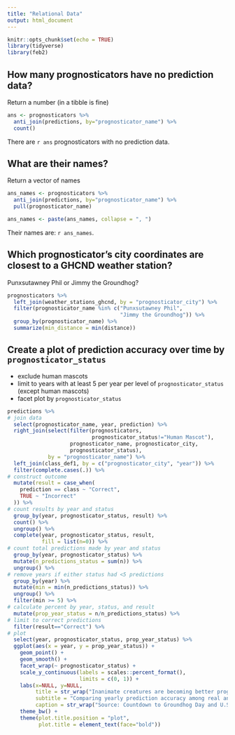 ```yaml
---
title: "Relational Data"
output: html_document
---
```


```r
knitr::opts_chunk$set(echo = TRUE)
library(tidyverse)
library(feb2)
```

## How many prognosticators have no prediction data?

Return a number (in a tibble is fine)

```r
ans <- prognosticators %>%
  anti_join(predictions, by="prognosticator_name") %>%
  count()
```

There are `r ans` prognosticators with no prediction data.


## What are their names?

Return a vector of names

```r
ans_names <- prognosticators %>%
  anti_join(predictions, by="prognosticator_name") %>%
  pull(prognosticator_name)

ans_names <- paste(ans_names, collapse = ", ")
```

Their names are: `r ans_names`.

## Which prognosticator's city coordinates are closest to a GHCND weather station?

Punxsutawney Phil or Jimmy the Groundhog?

```r
prognosticators %>%
  left_join(weather_stations_ghcnd, by = "prognosticator_city") %>%
  filter(prognosticator_name %in% c("Punxsutawney Phil", 
                                    "Jimmy the Groundhog")) %>%
  group_by(prognosticator_name) %>%
  summarize(min_distance = min(distance))
```


## Create a plot of prediction accuracy over time by `prognosticator_status`

* exclude human mascots
* limit to years with at least 5 per year per level of `prognosticator_status` (except human mascots)
* facet plot by `prognosticator_status`

```r
predictions %>%
# join data
  select(prognosticator_name, year, prediction) %>%
  right_join(select(filter(prognosticators, 
                           prognosticator_status!="Human Mascot"),
                    prognosticator_name, prognosticator_city,
                    prognosticator_status),
             by = "prognosticator_name") %>%
  left_join(class_def1, by = c("prognosticator_city", "year")) %>%
  filter(complete.cases(.)) %>%
# construct outcome
  mutate(result = case_when(
    prediction == class ~ "Correct",
    TRUE ~ "Incorrect"
  )) %>%
# count results by year and status
  group_by(year, prognosticator_status, result) %>%
  count() %>%
  ungroup() %>%
  complete(year, prognosticator_status, result, 
           fill = list(n=0)) %>%
# count total predictions made by year and status
  group_by(year, prognosticator_status) %>%
  mutate(n_predictions_status = sum(n)) %>%
  ungroup() %>%
# remove years if either status had <5 predictions
  group_by(year) %>%
  mutate(min = min(n_predictions_status)) %>%
  ungroup() %>%
  filter(min >= 5) %>%
# calculate percent by year, status, and result
  mutate(prop_year_status = n/n_predictions_status) %>%
# limit to correct predictions
  filter(result=="Correct") %>%
# plot
  select(year, prognosticator_status, prop_year_status) %>%
  ggplot(aes(x = year, y = prop_year_status)) +
    geom_point() +
    geom_smooth() +
    facet_wrap(~ prognosticator_status) +
    scale_y_continuous(labels = scales::percent_format(),
                       limits = c(0, 1)) +
    labs(x=NULL, y=NULL,
         title = str_wrap("Inanimate creatures are becoming better prognosticators over time", 60),
         subtitle = "Comparing yearly prediction accuracy among real and fake prognosticators",
         caption = str_wrap("Source: Countdown to Groundhog Day and U.S. National Ocean and Atmospheric Administration. Limited to years with at least 5 predictions per group.", 100)) +
    theme_bw() + 
    theme(plot.title.position = "plot",
          plot.title = element_text(face="bold"))
```
